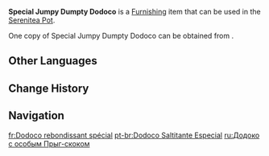 {{Furnishing Infobox
|id             = 373174
|image          = Item Special Jumpy Dumpty Dodoco.png
|category       = Landscape
|subcategory    = Special Object
|quality        = 4
|adeptal_energy = 90
|load           = 280
|reduced_load   = 280
|description    = A gift for having fun with [[Klee]] in [[Dodoco's Bomb-Tastic Adventure]], as designed by [[Lisa]]. It looks exactly like the Special Jumpy Dumpty Dodoco, and now this pair of best friends are here to stay in the Realm Within!<br>Klee went home early every day to use [[Albedo]]'s scrapbook as a reference, and finally managed to craft it! According to Klee, "I hope it'll remind you of the fun we had together and blast away your troubles and boredom!"
|mention        = Lisa;Klee;Albedo
|source1        = [[Crisis Relieved! A Happy Memento!]]
|event          = Dodoco's Bomb-Tastic Adventure
|limited        = 1
}}
'''Special Jumpy Dumpty Dodoco''' is a [[Furnishing]] item that can be used in the [[Serenitea Pot]].

One copy of Special Jumpy Dumpty Dodoco can be obtained from {{Quest|Crisis Relieved! A Happy Memento!}}.

==Other Languages==
{{Other Languages
|en      = Special Jumpy Dumpty Dodoco
|zhs     = 「特别蹦蹦嘟嘟可」
|zhs_rm  = 
|zht     = 「特別蹦蹦嘟嘟可」
|zht_rm  = 
|zh_tl   = 
|ja      = 「スペシャルボンボンドドコ」
|ja_rm   = "Supesharu Bonbon Dodoko"
|ja_tl   = "Special Boom-Boom Dodoco"
|ko      = 「엄청 안전한 통통이 도도코」
|ko_rm   = 
|ko_tl   = 
|es      = Bomba saltarina singular
|es_tl   = Unique Jumping Bomb
|fr      = Dodoco rebondissant spécial
|fr_tl   = Special Bouncing Dodoco
|ru      = Додоко с особым Прыг-скоком
|ru_tl   = 
|th      = "Jumpy Dumpty Dodoco พิเศษ"
|th_rm   = 
|th_tl   = 
|vi      = Dodoco Nảy Đặc Biệt
|vi_tl   = 
|de      = „Spezial-Bimm-Bamm &ndash; Dodoco“
|de_tl   = "Special Ding Dong &ndash; Dodoco"
|id      = Jumpy Dumpty Spesial
|id_tl   = Special Jumpy Dumpty
|pt      = Dodoco Saltitante Especial
|pt_tl   = 
|tr      = Özel Zıpzıp Bodur Dodoko
|tr_tl   = 
|it      = Dodoco Coniglio Bumbum speciale
|it_tl   = 
}}

==Change History==
{{Change History|4.1}}

==Navigation==
{{Furnishing Navbox|exterior}}

[[fr:Dodoco rebondissant spécial]]
[[pt-br:Dodoco Saltitante Especial]]
[[ru:Додоко с особым Прыг-скоком]]